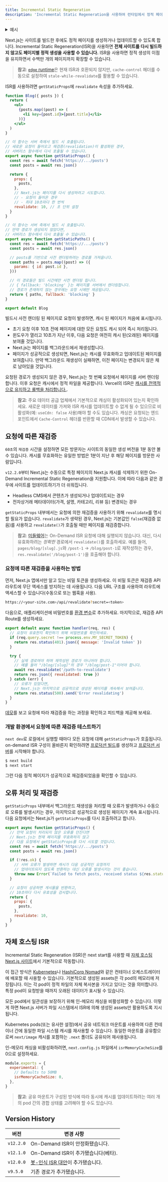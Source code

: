 ```yaml
---
title: Incremental Static Regeneration
description: 'Incremental Static Regeneration을 사용하여 런타임에서 정적 페이지를 생성하거나 업데이트하는 방법을 배우세요.'
---
```


<details>
  <summary>예시</summary>

- [Next.js Commerce](https://nextjs.org/commerce)
- [GitHub Reactions Demo](https://reactions-demo.vercel.app/)
- [Static Tweet Demo](https://static-tweet.vercel.app/)

</details>

Next.js는 사이트를 빌드한 후에도 정적 페이지를 생성하거나 업데이트할 수 있도록 합니다. Incremental Static Regeneration(ISR)을 사용하면 **전체 사이트를 다시 빌드하지 않고도 페이지별 정적 생성을 사용할 수 있습니다.** ISR을 사용하면 정적 생성의 이점을 유지하면서 수백만 개의 페이지까지 확장할 수 있습니다.

> **참고**: [`edge` runtime](/docs/pages/api-reference/edge)은 현재 ISR과 호환되지 않지만, `cache-control` 헤더를 수동으로 설정하여 `stale-while-revalidate`를 활용할 수 있습니다.

ISR를 사용하려면 `getStaticProps`에 `revalidate` 속성을 추가하세요.

```jsx
function Blog({ posts }) {
  return (
    <ul>
      {posts.map((post) => (
        <li key={post.id}>{post.title}</li>
      ))}
    </ul>
  )
}

// 이 함수는 서버 측에서 빌드 시 호출됩니다.
// 새로운 요청이 들어오고 재검증(revalidation)이 활성화된 경우,
// 서버리스 함수에서 다시 호출될 수 있습니다.
export async function getStaticProps() {
  const res = await fetch('https://.../posts')
  const posts = await res.json()

  return {
    props: {
      posts,
    },
    // Next.js는 페이지를 다시 생성하려고 시도합니다.
    // - 요청이 들어온 경우
    // - 최대 10초마다 한 번씩
    revalidate: 10, // 초 단위 설정
  }
}

// 이 함수는 서버 측에서 빌드 시 호출됩니다.
// 만약 경로가 생성되지 않았다면,
// 서버리스 함수에서 다시 호출될 수 있습니다.
export async function getStaticPaths() {
  const res = await fetch('https://.../posts')
  const posts = await res.json()

  // posts를 기반으로 사전 렌더링하려는 경로를 가져옵니다.
  const paths = posts.map((post) => ({
    params: { id: post.id },
  }))

  // 이 경로들은 빌드 시간에만 사전 렌더링 됩니다.
  // { fallback: 'blocking' }는 페이지를 서버에서 렌더링합니다.
  // 경로가 존재하지 않는 경우에는 요청 시에만 제공됩니다.
  return { paths, fallback: 'blocking' }
}

export default Blog
```

빌드시 사전 렌더링 된 페이지로 요청이 발생하면, 캐시 된 페이지가 처음에 표시됩니다.

- 초기 요청 이후 10초 전에 페이지에 대한 모든 요청도 캐시 되어 즉시 처리됩니다.
- 윈도우가 열리고 10초가 지난 이후, 다음 요청은 여전히 캐시 된(오래된) 페이지를 보여줄 것입니다.
- Next.js는 페이지를 백그라운드에서 재생성합니다.
- 페이지가 성공적으로 생성되면, Next.js는 캐시를 무효화하고 업데이트된 페이지를 보여줍니다. 만약 백그라운드 재생성이 실패하면, 이전 페이지는 변경되지 않은 채로 남아있을 것입니다.

요청된 경로가 생성되지 않은 경우, Next.js는 첫 번째 요청에서 페이지를 서버 렌더링합니다. 이후 요청은 캐시에서 정적 파일을 제공합니다. Vercel의 ISR은 [캐시를 전역적으로 유지하고 롤백을 처리합니다.](https://vercel.com/docs/concepts/next.js/incremental-static-regeneration?utm_source=next-site&utm_medium=docs&utm_campaign=next-website).

> **참고**: 주요 데이터 공급 업체에서 기본적으로 캐싱이 활성화되어 있는지 확인하세요. 새로운 데이터를 가져와 ISR 캐시를 업데이트할 수 없게 될 수 있으므로 비활성화(예: `useCdn: false` 사용)해야 할 수도 있습니다. 캐싱은 요청되는 엔드포인트에서 `Cache-Control` 헤더를 반환할 때 CDN에서 발생할 수 있습니다.

## 요청에 따른 재검증

`60초`의 `재검증` 시간을 설정하면 모든 방문자는 사이트의 동일한 생성 버전을 1분 동안 볼 수 있습니다. 캐시를 무효화하는 유일한 방법은 1분이 지난 후 해당 페이지를 방문한 사람입니다.

`v12.2.0`부터 Next.js는 수동으로 특정 페이지의 Next.js 캐시를 삭제하기 위한 On-Demand Incremental Static Regeneration을 지원합니다. 이에 따라 다음과 같은 경우에 사이트를 업데이트하기가 더 쉬워집니다.

- Headless CMS에서 콘텐츠가 생성되거나 업데이트되는 경우
- 전자상거래 메타데이터(가격, 설명, 카테고리, 리뷰 등) 변경되는 경우

`getStaticProps` 내부에서는 요청에 의한 재검증을 사용하기 위해 `revalidate`를 명시할 필요가 없습니다. `revalidate`가 생략된 경우, Next.js는 기본값인 `false`(재검증 없음)를 사용하고 `revalidate()`가 호출될 때만 페이지를 재검증합니다.

> **참고**: [미들웨어](/docs/pages/building-your-application/routing/middleware)는 On-Demand ISR 요청에 대해 실행되지 않습니다. 대신, 다시 유효화하려는 _정확한_ 경로에서 `revalidate()`를 호출하세요. 예를 들어, `pages/blog/[slug].js`와 `/post-1` -> `/blog/post-1`로 재작성하는 경우, `res.revalidate('/blog/post-1')`을 호출해야 합니다.

### 요청에 따른 재검증을 사용하는 방법

먼저, Next.js 앱에서만 알고 있는 비밀 토큰을 생성하세요. 이 비밀 토큰은 재검증 API 라우트에 무단 액세스를 방지하는 데 사용됩니다. 다음 URL 구조를 사용하여 라우트에 액세스할 수 있습니다(수동으로 또는 웹훅을 사용).

```bash filename="Terminal"
https://<your-site.com>/api/revalidate?secret=<token>
```

다음으로, 애플리케이션에 비밀번호를 [환경 변수](/docs/pages/building-your-application/configuring/environment-variables)로 추가하세요. 마지막으로, 재검증 API Route를 생성하세요.

```js filename="pages/api/revalidate.js"
export default async function handler(req, res) {
  // 요청이 유효한지 확인하기 위해 비밀번호를 확인하세요.
  if (req.query.secret !== process.env.MY_SECRET_TOKEN) {
    return res.status(401).json({ message: 'Invalid token' })
  }

  try {
    // 실제 경로여야 하며 재작성된 경로가 아니어야 합니다.
    // 예를 들어 "/blog/[slug]"의 경우 "/blog/post-1"이어야 합니다.
    await res.revalidate('/path-to-revalidate')
    return res.json({ revalidated: true })
  } catch (err) {
    // 오류가 있었다면,
    // Next.js는 마지막으로 성공적으로 생성된 페이지를 계속해서 보여줍니다.
    return res.status(500).send('Error revalidating')
  }
}
```

[데모](https://on-demand-isr.vercel.app)를 보고 요청에 따라 재검증을 하는 과정을 확인하고 피드백을 제공해 보세요.

### 개발 환경에서 요청에 따른 재검증 테스트하기

`next dev`로 로컬에서 실행할 때마다 모든 요청에 대해 `getStaticProps`가 호출됩니다. on-demand ISR 구성이 올바른지 확인하려면 [프로덕션 빌드](/docs/pages/api-reference/next-cli#build)를 생성하고 [프로덕션 서버](/docs/pages/api-reference/next-cli#production)를 시작해야 합니다.

```bash filename="Terminal"
$ next build
$ next start
```

그런 다음 정적 페이지가 성공적으로 재검증되었음을 확인할 수 있습니다.

## 오류 처리 및 재검증

`getStaticProps` 내부에서 백그라운드 재생성을 처리할 때 오류가 발생하거나 수동으로 오류를 발생시키는 경우, 마지막으로 성공적으로 생성된 페이지가 계속 표시됩니다. 다음 요청에서는 Next.js가 `getStaticProps`를 다시 호출하려고 합니다.

```jsx
export async function getStaticProps() {
  // 만약 요청이 처리되지 않은 오류를 던진다면
  // Next.js는 현재 페이지를 무효화하지 않고
  // 다음 요청에서 getStaticProps를 다시 시도할 것입니다.
  const res = await fetch('https://.../posts')
  const posts = await res.json()

  if (!res.ok) {
    // 서버 오류가 발생하면 캐시가 다음 성공적인 요청까지
    // 업데이트되지 않도록 반환하는 대신 오류를 발생시키는 것이 좋습니다.
    throw new Error(`Failed to fetch posts, received status ${res.status}`)
  }

  // 요청이 성공하면 게시물을 반환하고,
  // 10초마다 다시 유효성을 검사합니다.
  return {
    props: {
      posts,
    },
    revalidate: 10,
  }
}
```

## 자체 호스팅 ISR

Incremental Static Regeneration (ISR)은 next start를 사용할 때 [자체 호스팅 Next.js 사이트](/docs/pages/building-your-application/deploying#self-hosting)에서 기본적으로 작동합니다.

이 접근 방식은 [Kubernetes](https://kubernetes.io/)나 [HashiCorp Nomad](https://www.nomadproject.io/)와 같은 컨테이너 오케스트레이터에 배포할 때 사용할 수 있습니다. 기본적으로 생성된 assets은 각 pod의 메모리에 저장됩니다. 이는 각 pod이 정적 파일의 자체 복사본을 가지고 있다는 것을 의미합니다. 특정 pod이 요청받을 때까지 오래된 데이터가 표시될 수 있습니다.

모든 pod에서 일관성을 보장하기 위해 인-메모리 캐싱을 비활성화할 수 있습니다. 이렇게 하면 Next.js 서버가 파일 시스템에서 ISR에 의해 생성된 assets만 활용하도록 지시됩니다.

Kubernetes pods(또는 유사한 설정)에서 공유 네트워크 마운트를 사용하여 다른 컨테이너 간에 동일한 파일 시스템 캐시를 재사용할 수 있습니다. 동일한 마운트를 공유함으로써 `next/image` 캐시를 포함하는 `.next` 폴더도 공유되어 재사용됩니다.

인-메모리 캐싱을 비활성화하려면, `next.config.js` 파일에서 `isrMemoryCacheSize`를 0으로 설정하세요.

```js filename="next.config.js"
module.exports = {
  experimental: {
    // Defaults to 50MB
    isrMemoryCacheSize: 0,
  },
}
```

> **참고**: 공유 마운트가 구성된 방식에 따라 동시에 캐시를 업데이트하려는 여러 개의 pod 간의 경합 상태를 고려해야 할 수도 있습니다.

## Version History

| 버전      | 변경 사항                                                                                  |
| --------- | ------------------------------------------------------------------------------------------ |
| `v12.2.0` | On-Demand ISR이 안정화됐습니다.                                                            |
| `v12.1.0` | On-Demand ISR이 추가됐습니다(베타).                                                        |
| `v12.0.0` | [봇-인식 ISR 대안](https://nextjs.org/blog/next-12#bot-aware-isr-fallback)이 추가됐습니다. |
| `v9.5.0`  | 기존 경로가 추가됐습니다.                                                                  |
